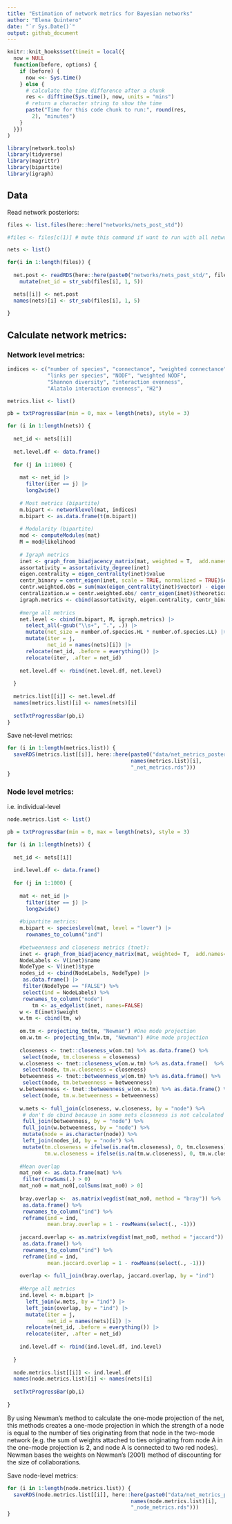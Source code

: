 ```yaml
---
title: "Estimation of network metrics for Bayesian networks"
author: "Elena Quintero"
date: "`r Sys.Date()`"
output: github_document
---
```


```r
knitr::knit_hooks$set(timeit = local({
  now = NULL
  function(before, options) {
    if (before) {
      now <<- Sys.time()
    } else {
      # calculate the time difference after a chunk
      res <- difftime(Sys.time(), now, units = "mins")
      # return a character string to show the time
      paste("Time for this code chunk to run:", round(res,
        2), "minutes")
    }
  }})
)
```

```r
library(network.tools)
library(tidyverse)
library(magrittr)
library(bipartite)
library(igraph)
```

## Data

Read network posteriors:

```r
files <- list.files(here::here("networks/nets_post_std"))

#files <- files[c(1)] # mute this command if want to run with all networks.

nets <- list()

for(i in 1:length(files)) {
  
  net.post <- readRDS(here::here(paste0("networks/nets_post_std/", files[i]))) |> 
    mutate(net_id = str_sub(files[i], 1, 5))

  nets[[i]] <- net.post
  names(nets)[i] <- str_sub(files[i], 1, 5)
  
}

```


## Calculate network metrics:

### Network level metrics:

```r
indices <- c("number of species", "connectance", "weighted connectance", 
             "links per species", "NODF", "weighted NODF",
             "Shannon diversity", "interaction evenness", 
             "Alatalo interaction evenness", "H2")
```

```r
metrics.list <- list()

pb = txtProgressBar(min = 0, max = length(nets), style = 3) 

for (i in 1:length(nets)) {
  
  net_id <- nets[[i]]
  
  net.level.df <- data.frame()
  
  for (j in 1:1000) {
    
    mat <- net_id |> 
      filter(iter == j) |> 
      long2wide()
    
    # Most metrics (bipartite)
    m.bipart <- networklevel(mat, indices)
    m.bipart <- as.data.frame(t(m.bipart))
    
    # Modularity (bipartite)
    mod <- computeModules(mat)
    M = mod@likelihood
    
    # Igraph metrics
    inet <- graph_from_biadjacency_matrix(mat, weighted = T,  add.names=NULL)
    assortativity = assortativity_degree(inet)
    eigen.centrality = eigen_centrality(inet)$value
    centr_binary = centr_eigen(inet, scale = TRUE, normalized = TRUE)$centralization
    centr.weighted.obs = sum(max(eigen_centrality(inet)$vector) - eigen_centrality(inet)$vector)
    centralization.w = centr.weighted.obs/ centr_eigen(inet)$theoretical_max
    igraph.metrics <- cbind(assortativity, eigen.centrality, centr_binary, centralization.w)
    
    #merge all metrics
    net.level <- cbind(m.bipart, M, igraph.metrics) |> 
      select_all(~gsub("\\s+", ".", .)) |> 
      mutate(net_size = number.of.species.HL * number.of.species.LL) |> 
      mutate(iter = j,
             net_id = names(nets)[i]) |> 
      relocate(net_id, .before = everything()) |> 
      relocate(iter, .after = net_id)
    
    net.level.df <- rbind(net.level.df, net.level)
    
  }
  
  metrics.list[[i]] <- net.level.df
  names(metrics.list)[i] <- names(nets)[i]
  
  setTxtProgressBar(pb,i)
}
```

Save net-level metrics:

```r
for (i in 1:length(metrics.list)) {
  saveRDS(metrics.list[[i]], here::here(paste0("data/net_metrics_posteriors/",
                                        names(metrics.list)[i],
                                        "_net_metrics.rds")))
}

```


### Node level metrics:

i.e. individual-level

```r
node.metrics.list <- list()

pb = txtProgressBar(min = 0, max = length(nets), style = 3) 

for (i in 1:length(nets)) {
  
  net_id <- nets[[i]]
    
  ind.level.df <- data.frame()
  
  for (j in 1:1000) {
    
    mat <- net_id |> 
      filter(iter == j) |> 
      long2wide()
  
    #bipartite metrics:
    m.bipart <- specieslevel(mat, level = "lower") |> 
      rownames_to_column("ind")
    
    #betweenness and closeness metrics (tnet):
    inet <- graph_from_biadjacency_matrix(mat, weighted= T,  add.names=NULL)
    NodeLabels <- V(inet)$name
    NodeType <- V(inet)$type
    nodes_id <- cbind(NodeLabels, NodeType) |> 
     as.data.frame() |> 
     filter(NodeType == "FALSE") %>%
     select(ind = NodeLabels) %>%
     rownames_to_column("node")
        tm <- as_edgelist(inet, names=FALSE)
    w <- E(inet)$weight
    w.tm <- cbind(tm, w)
    
    om.tm <- projecting_tm(tm, "Newman") #One mode projection
    om.w.tm <- projecting_tm(w.tm, "Newman") #One mode projection
    
    closeness <- tnet::closeness_w(om.tm) %>% as.data.frame() %>% 
     select(node, tm.closeness = closeness)
    w.closeness <- tnet::closeness_w(om.w.tm) %>% as.data.frame()  %>% 
     select(node, tm.w.closeness = closeness)
    betweenness <- tnet::betweenness_w(om.tm) %>% as.data.frame() %>% 
     select(node, tm.betweenness = betweenness)
    w.betweenness <- tnet::betweenness_w(om.w.tm) %>% as.data.frame() %>% 
     select(node, tm.w.betweenness = betweenness)
    
    w.mets <- full_join(closeness, w.closeness, by = "node") %>%  
     # don't do cbind because in some nets closeness is not calculated for all nodes (bec of singletons)
     full_join(betweenness, by = "node") %>% 
     full_join(w.betweenness, by = "node") %>% 
     mutate(node = as.character(node)) %>%
     left_join(nodes_id, by = "node") %>%
     mutate(tm.closeness = ifelse(is.na(tm.closeness), 0, tm.closeness),
            tm.w.closeness = ifelse(is.na(tm.w.closeness), 0, tm.w.closeness)) # assign zero values to nodes where no closeness.
    
    #Mean overlap
    mat_no0 <- as.data.frame(mat) %>% 
     filter(rowSums(.) > 0) 
    mat_no0 = mat_no0[,colSums(mat_no0) > 0]
    
    bray.overlap <-  as.matrix(vegdist(mat_no0, method = "bray")) %>%
     as.data.frame() %>% 
     rownames_to_column("ind") %>% 
     reframe(ind = ind,
             mean.bray.overlap = 1 - rowMeans(select(., -1)))
    
    jaccard.overlap <- as.matrix(vegdist(mat_no0, method = "jaccard")) %>% 
     as.data.frame() %>%
     rownames_to_column("ind") %>% 
     reframe(ind = ind,
             mean.jaccard.overlap = 1 - rowMeans(select(., -1)))
    
    overlap <- full_join(bray.overlap, jaccard.overlap, by = "ind")
    
    #Merge all metrics
    ind.level <- m.bipart |> 
      left_join(w.mets, by = "ind") |> 
      left_join(overlap, by = "ind") |> 
      mutate(iter = j,
             net_id = names(nets)[i]) |> 
      relocate(net_id, .before = everything()) |> 
      relocate(iter, .after = net_id)
    
    ind.level.df <- rbind(ind.level.df, ind.level)
    
  }
  
  node.metrics.list[[i]] <- ind.level.df
  names(node.metrics.list)[i] <- names(nets)[i]
  
  setTxtProgressBar(pb,i)
  
}
```

By using Newman's method to calculate the one-mode projection of the net, this methods creates a one-mode projection in which the strength of a node is equal to the number of ties originating from that node in the two-mode network (e.g. the sum of weights attached to ties originating from node A in the one-mode projection is 2, and node A is connected to two red nodes). Newman bases the weights on Newman's (2001) method of discounting for the size of collaborations.

Save node-level metrics:

```r
for (i in 1:length(node.metrics.list)) {
  saveRDS(node.metrics.list[[i]], here::here(paste0("data/net_metrics_posteriors/",
                                        names(node.metrics.list)[i],
                                        "_node_metrics.rds")))
}
```
